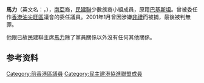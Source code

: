 {{Otheruses|马力 (消歧义)|subject=曾被委任[[油尖旺區|油尖旺區]]議會議員的馬力|other=馬力的其他意思}}
'''馬力'''{{MH}}（英文名：{{lang|en|Malik Khan Muhammad}}，{{bd|1939年||||M馬力}}），[[南亞|南亞]]裔，[[民主建港協進聯盟|民建聯]]少數族裔小組成員，原籍[[巴基斯坦|巴基斯坦]]。曾被委任作[[香港|香港]][[油尖旺區|油尖旺區]]議會的委任議員。2001年1月曾因涉嫌[[非禮|非禮]]而被捕，最後被判無罪。

他跟已故民建聯主席[[馬力_(1952年)|馬力]]除了黨員關係以外沒有任何其他關係。

== 参考资料 ==
{{reflist}}

{{HK-poli-bio-stub}}

{{Authority control}}
{{DEFAULTSORT:Malik}}
[[Category:前香港區議員|Category:前香港區議員]]
[[Category:民主建港協進聯盟成員|Category:民主建港協進聯盟成員]]